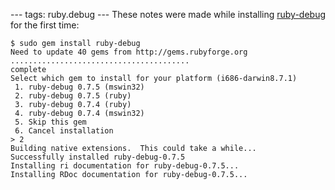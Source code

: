 ---
tags: ruby.debug
---
These notes were made while installing [[ruby-debug]] for the first time:

<pre>$ sudo gem install ruby-debug
Need to update 40 gems from http://gems.rubyforge.org
........................................
complete
Select which gem to install for your platform (i686-darwin8.7.1)
 1. ruby-debug 0.7.5 (mswin32)
 2. ruby-debug 0.7.5 (ruby)
 3. ruby-debug 0.7.4 (ruby)
 4. ruby-debug 0.7.4 (mswin32)
 5. Skip this gem
 6. Cancel installation
> 2
Building native extensions.  This could take a while...
Successfully installed ruby-debug-0.7.5
Installing ri documentation for ruby-debug-0.7.5...
Installing RDoc documentation for ruby-debug-0.7.5...</pre>
